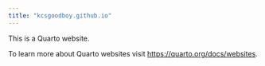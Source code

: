 ```yaml
---
title: "kcsgoodboy.github.io"
---
```


This is a Quarto website.

To learn more about Quarto websites visit <https://quarto.org/docs/websites>.
